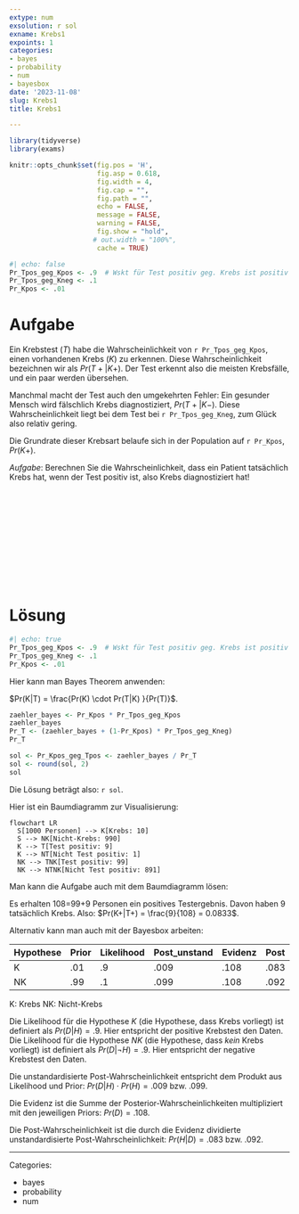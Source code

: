 ```yaml
---
extype: num
exsolution: r sol
exname: Krebs1
expoints: 1
categories:
- bayes
- probability
- num
- bayesbox
date: '2023-11-08'
slug: Krebs1
title: Krebs1

---
```




```r
library(tidyverse)
library(exams)
```


```r
knitr::opts_chunk$set(fig.pos = 'H',
                      fig.asp = 0.618,
                      fig.width = 4,
                      fig.cap = "", 
                      fig.path = "",
                      echo = FALSE,
                      message = FALSE,
                      warning = FALSE,
                      fig.show = "hold",
                     # out.width = "100%",
                      cache = TRUE)
```




```r
#| echo: false
Pr_Tpos_geg_Kpos <- .9  # Wskt für Test positiv geg. Krebs ist positiv (tatsächlich Krebs)
Pr_Tpos_geg_Kneg <- .1
Pr_Kpos <- .01
```




# Aufgabe

Ein Krebstest ($T$) habe die Wahrscheinlichkeit von ``r Pr_Tpos_geg_Kpos``, einen vorhandenen Krebs ($K$) zu erkennen.
Diese Wahrscheinlichkeit bezeichnen wir als $Pr(T+|K+)$.
Der Test erkennt also die meisten Krebsfälle, und ein paar werden übersehen.

Manchmal macht der Test auch den umgekehrten Fehler: Ein gesunder Mensch wird fälschlich Krebs diagnostiziert, $Pr(T+|K-)$.
Diese Wahrscheinlichkeit liegt bei dem Test bei ``r Pr_Tpos_geg_Kneg``, 
zum Glück also relativ gering.


Die Grundrate dieser Krebsart belaufe sich in der Population auf ``r Pr_Kpos``, $Pr(K+)$.

*Aufgabe*: Berechnen Sie die Wahrscheinlichkeit,
dass ein Patient tatsächlich Krebs hat, wenn der Test positiv ist, also Krebs diagnostiziert hat!



</br>
</br>
</br>
</br>
</br>
</br>
</br>
</br>
</br>
</br>

# Lösung




```r
#| echo: true
Pr_Tpos_geg_Kpos <- .9  # Wskt für Test positiv geg. Krebs ist positiv (tatsächlich Krebs)
Pr_Tpos_geg_Kneg <- .1
Pr_Kpos <- .01
```


Hier kann man Bayes Theorem anwenden:

$Pr(K|T) = \frac{Pr(K) \cdot Pr(T|K) }{Pr(T)}$.

```r
zaehler_bayes <- Pr_Kpos * Pr_Tpos_geg_Kpos
zaehler_bayes
Pr_T <- (zaehler_bayes + (1-Pr_Kpos) * Pr_Tpos_geg_Kneg)
Pr_T

sol <- Pr_Kpos_geg_Tpos <- zaehler_bayes / Pr_T 
sol <- round(sol, 2)
sol
```


Die Lösung beträgt also: ``r sol``.


Hier ist ein Baumdiagramm zur Visualisierung:


```mermaid
flowchart LR
  S[1000 Personen] --> K[Krebs: 10]
  S --> NK[Nicht-Krebs: 990]
  K --> T[Test positiv: 9]
  K --> NT[Nicht Test positiv: 1]
  NK --> TNK[Test positiv: 99]
  NK --> NTNK[Nicht Test positiv: 891]
```


Man kann die Aufgabe auch mit dem Baumdiagramm lösen:

Es erhalten 108=99+9 Personen ein positives Testergebnis.
Davon haben 9 tatsächlich Krebs.
Also: $Pr(K+|T+) = \frac{9}{108} = 0.0833$.


Alternativ kann man auch mit der Bayesbox arbeiten:

| Hypothese 	| Prior 	| Likelihood 	| Post_unstand 	| Evidenz 	| Post 	|
|-----------	|-------	|------------	|--------------	|---------	|------	|
| K         	| .01   	| .9         	| .009         	| .108    	| .083 	|
| NK        	| .99   	| .1         	| .099         	| .108    	| .092 	|


K: Krebs
NK: Nicht-Krebs

Die Likelihood für die Hypothese $K$ (die Hypothese, dass Krebs vorliegt) ist definiert als $Pr(D|H)=.9$. Hier entspricht der positive Krebstest den Daten.
Die Likelihood für die Hypothese $NK$ (die Hypothese, dass *kein* Krebs vorliegt) ist definiert als $Pr(D|\neg H)=.9$. Hier entspricht der negative Krebstest den Daten.


Die unstandardisierte Post-Wahrscheinlichkeit entspricht dem Produkt aus Likelihood und Prior: $Pr(D|H) \cdot Pr(H)=.009$ bzw. $.099$.

Die Evidenz ist die Summe der Posterior-Wahrscheinlichkeiten multipliziert mit den jeweiligen Priors: $Pr(D)=.108$.

Die Post-Wahrscheinlichkeit ist die durch die Evidenz dividierte unstandardisierte Post-Wahrscheinlichkeit: $Pr(H|D)=.083$ bzw. $.092$.



---

Categories: 

- bayes
- probability
- num

